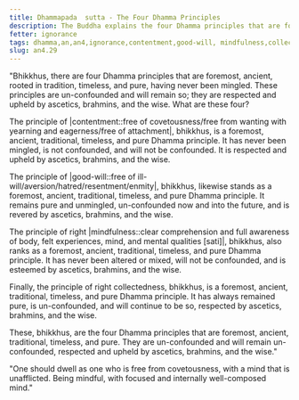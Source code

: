 ```yaml
---
title: Dhammapada  sutta - The Four Dhamma Principles
description: The Buddha explains the four Dhamma principles that are foremost, ancient, rooted in tradition, timeless, and pure.
fetter: ignorance
tags: dhamma,an,an4,ignorance,contentment,good-will, mindfulness,collectedness
slug: an4.29
---
```


"Bhikkhus, there are four Dhamma principles that are foremost, ancient, rooted in tradition, timeless, and pure, having never been mingled. These principles are un-confounded and will remain so; they are respected and upheld by ascetics, brahmins, and the wise. What are these four?

The principle of |contentment::free of covetousness/free from wanting with yearning and eagerness/free of attachment|, bhikkhus, is a foremost, ancient, traditional, timeless, and pure Dhamma principle. It has never been mingled, is not confounded, and will not be confounded. It is respected and upheld by ascetics, brahmins, and the wise.

The principle of |good-will::free of ill-will/aversion/hatred/resentment/enmity|, bhikkhus, likewise stands as a foremost, ancient, traditional, timeless, and pure Dhamma principle. It remains pure and unmingled, un-confounded now and into the future, and is revered by ascetics, brahmins, and the wise.

The principle of right |mindfulness::clear comprehension and full awareness of body, felt experiences, mind, and mental qualities [sati]|, bhikkhus, also ranks as a foremost, ancient, traditional, timeless, and pure Dhamma principle. It has never been altered or mixed, will not be confounded, and is esteemed by ascetics, brahmins, and the wise.

Finally, the principle of right collectedness, bhikkhus, is a foremost, ancient, traditional, timeless, and pure Dhamma principle. It has always remained pure, is un-confounded, and will continue to be so, respected by ascetics, brahmins, and the wise.

These, bhikkhus, are the four Dhamma principles that are foremost, ancient, traditional, timeless, and pure. They are un-confounded and will remain un-confounded, respected and upheld by ascetics, brahmins, and the wise."

"One should dwell as one who is free from covetousness,
with a mind that is unafflicted.
Being mindful,
with focused and internally well-composed mind."